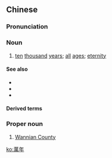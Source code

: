 {{also|万年}}
==Chinese==
{{zh-forms|s=万年}}

===Pronunciation===
{{zh-pron
|m=wànnián
|h=pfs=van-ngièn
|cat=n,pn
}}

===Noun===
{{zh-noun}}

# [[ten]] [[thousand]] [[years]]; [[all]] [[ages]]; [[eternity]]

====See also====
* {{zh-l|百年}}
* {{zh-l|千年}}
* {{zh-l|十年}}

====Derived terms====
{{zh-der|遺臭萬年}}

===Proper noun===
{{zh-proper noun}}

# [[w:Wannian County|Wannian County]]

[[ko:萬年]]